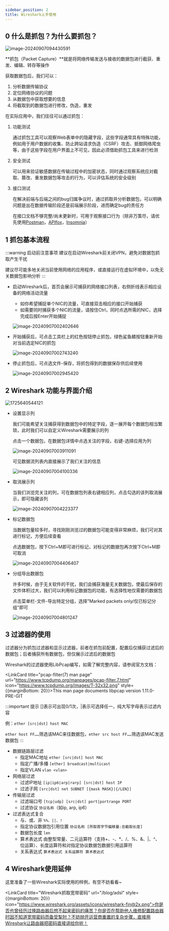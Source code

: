 ```yaml
---
sidebar_position: 2
title: Wireshark上手使用
---
```




## 0 什么是抓包？为什么要抓包？

![image-20240907094430591](img/image-20240907094430591.png)

**抓包（Packet Capture）**就是将网络传输发送与接收的数据包进行截获、重发、编辑、转存等操作

获取数据包后，我们可以：

1. 分析数据传输协议
2. 定位网络协议的问题
3. 从数据包中获取想要的信息
4. 将截取到的数据包进行修改，伪造，重发

在实际应用中，我们往往可以通过抓包：

1. 功能测试

   通过抓包工具可以观察Web表单中的隐藏字段，这些字段通常具有特殊功能，例如用于用户数据的收集、防止跨站请求伪造（CSRF）攻击、抵御网络爬虫等，由于这些字段在用户界面上不可见，因此必须借助抓包工具来进行检测

2. 安全测试

   可以用来验证敏感数据在传输过程中的加密状态，同时通过观察系统应对截取、篡改、重发数据包等攻击的行为，可以评估系统的安全级别

3. 接口测试

   在解决前端与后端之间的bug归属争议时，通过抓取并分析数据包，可以明确问题是出在数据传输阶段还是前端展示阶段，进而确定bug的责任方

   在接口文档不够完整/尚未更新时，可用于观察接口行为（除非万策尽，请优先使用[Postman](https://www.getpostman.com/downloads/)，[APIfox](https://apifox.com/)，[Insomnia](https://insomnia.rest/)）



## 1 抓包基本流程

:::warning 启动前注意事项
建议在启动Wireshark前关闭VPN，避免对数据包抓取产生干扰

建议尽可能多地关闭当前使用网络的应用程序，或直接运行在虚拟环境中，以免无关数据包影响分析
:::

* 启动Wireshark后，首页会展示可捕获的网络接口列表，右侧折线表示相应设备的网络活动流量

    * 如你希望捕捉单个NIC的流量，可直接双击相应的接口开始捕获
    * 如需要同时捕获多个NIC的流量，请按住Ctrl，同时点选所需的NIC，选择完成后按Enter开始捕捉

  ![image-20240907002402646](img/image-20240907002402646.png)

* 开始捕获后，可点击工具栏上的红色按钮停止抓包，绿色鲨鱼鳍按钮重新开始对当前选定NIC的抓包

  ![image-20240907002743240](img/image-20240907002743240.png)

* 停止抓包后，可点选文件-保存，将抓包得到的数据保存供后续使用

  ![image-20240907002945420](img/image-20240907002945420.png)
  
  

## 2 Wireshark 功能与界面介绍

![1725640544121](img/1725640544121.jpg)

* 设置显示列

  我们可能希望关注捕获得到数据包中的特定字段，逐一展开每个数据包相当繁琐，此时我们可以自定义Wireshark需要展示的列

  点击一个数据包，在数据包详情中点选关注的字段，右键-选择应用为列

  ![image-20240907003911091](img/image-20240907003911091.png)

  可见数据流列表内直接展示了我们关注的信息

  ![image-20240907004100336](img/image-20240907004100336.png)

* 取消展示列

  当我们浏览完关注的列，可在数据包列表右键相应列，点击勾选的该列取消展示，即可隐藏该列

  ![image-20240907004223377](img/image-20240907004223377.png)

* 标记数据包

  当数据包量较多时，寻找刚刚浏览过的数据包可能变得非常麻烦，我们可对其进行标记，方便后续查看

  点选数据包，按下Ctrl+M即可进行标记，对标记的数据包再次按下Ctrl+M即可取消

  ![image-20240907004406407](img/image-20240907004406407.png)

* 分组导出数据包

  许多时候，由于无关软件的干扰，我们会捕获海量无关数据包，使最后保存的文件体积过大，我们可以利用标记数据包的功能，有选择性地仅需要的数据包

  点击菜单栏-文件-导出特定分组，选择"Marked packets only/仅已标记分组"即可

  ![image-20240907004801247](img/image-20240907004801247.png)



## 3 过滤器的使用

过滤器分为抓包过滤器和显示过滤器，前者在抓包前配置，配置后仅捕获过滤后的数据包；后者捕获所有数据包，但仅展示过滤后的数据包

Wireshark的过滤器使用LibPcap编写，如需了解完整内容，请参阅官方文档：

<LinkCard title="pcap-filter(7) man page" url="https://www.tcpdump.org/manpages/pcap-filter.7.html" icon="https://www.tcpdump.org/images/T-32x32.png" style={{marginBottom: 20}}>This man page documents libpcap version 1.11.0-PRE-GIT</LinkCard>
<br/>

:::important 提示
[]表示可出现0/1次，|表示可选择任一，纯大写字母表示过滤内容

例：`ether [src|dst] host MAC`

`ether host FF……`筛选该MAC来往数据包，`ether src host FF……`筛选该MAC发送数据包
:::

* 数据链路层过滤
    * 指定MAC地址 `ether [src|dst] host MAC`
    * 指定广播/多播 `[ether] broadcast|multicast`
    * 指定VLAN `vlan <vlan>`
* 网络层过滤
    * 过滤IP地址 `[ip|ip6|arp|rarp] [src|dst] host IP`
    * 过滤子网 `[src|dst] net SUBNET [{mask MASK}|{/LEN}]`
* 传输层过滤
    * 过滤端口号 `[tcp|udp] [src|dst] port|portrange PORT`
    * 过滤协议 `协议名称`（如ip, arp, ip6）
* 过滤表达式复合
    * 与、或、非 `%%、||、!`
    * 指定协议数据包引用位置 `协议名称 [所取首字节偏移量:总截取长度]`
    * 数据包长度 `len`
    * 算术表达式  由整型常量、二元运算符（支持+、-、*、/、%、&、|、^、位运算）、长度运算符和对指定协议数据包数据引用运算符
    * 关系表达式 `算术表达式 关系运算符 算术表达式`



## 4 Wireshark使用延伸

这里准备了一些Wireshark实际使用的样例，有空不妨看看~

<LinkCard title="Wireshark抓取宽带密码" url="/blog/adsl" style={{marginBottom: 20}}  icon="https://www.wireshark.org/assets/icons/wireshark-fin@2x.png">你是否也曾经历过换路由器后想不起来密码的痛苦？你是否在帮助他人维修配置路由器时因不知道宽带密码而备受掣肘？不妨抛开运营商重置的复杂步骤，直接用Wireshark让路由器把密码直接讲给你听！</LinkCard>
<br/>
